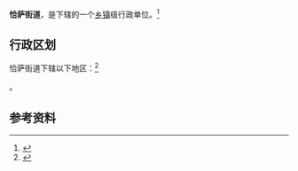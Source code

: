 {{中国乡级行政区|65/31/01/001/000}}

'''恰萨街道'''，是{{PRC admin/fullname|65/31/01/001/000|3}}下辖的一个[[乡镇|乡镇]]级行政单位。<ref>{{PRC admin/ref sgc|{{PRC admin/parent|65/31/01/001/000}}}}</ref>

== 行政区划 ==

恰萨街道下辖以下地区：<ref>{{PRC admin/ref sgc|65/31/01/001/000}}</ref>

{{PRC admin/children|65/31/01/001/000}}。

== 参考资料 ==

{{reflist}}

{{行政区划小作品}}
{{PRC admin/navcat|65/31/01/001/000}}